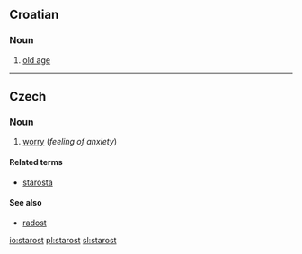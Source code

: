 ==Croatian==

===Noun===
{{hr-noun|f}}

# [[old age]]

----

==Czech==

===Noun===
{{cs-noun|g=f}}

# [[worry]] (''feeling of anxiety'')

====Related terms====
* [[starosta]] {{m}}

====See also====
* [[radost]] {{f}}

[[io:starost]]
[[pl:starost]]
[[sl:starost]]